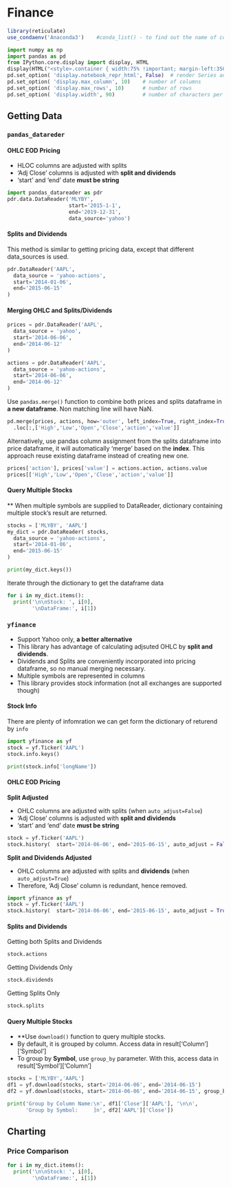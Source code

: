 
# Finance

```r
library(reticulate)
use_condaenv('Anaconda3')    #conda_list() - to find out the name of conda environment
```

```python
import numpy as np
import pandas as pd
from IPython.core.display import display, HTML
display(HTML("<style>.container { width:75% !important; margin-left:350px; }</style>"))
pd.set_option( 'display.notebook_repr_html', False)  # render Series and DataFrame as text, not HTML
pd.set_option( 'display.max_column', 10)    # number of columns
pd.set_option( 'display.max_rows', 10)      # number of rows
pd.set_option( 'display.width', 90)         # number of characters per row
```

## Getting Data

### `pandas_datareder`

#### OHLC EOD Pricing

- HLOC columns are adjusted with splits  
- 'Adj Close' columns is adjusted with **split and dividends**  
- 'start' and 'end' date **must be string**

```python
import pandas_datareader as pdr
pdr.data.DataReader('MLYBY',
                    start='2015-1-1', 
                    end='2019-12-31', 
                    data_source='yahoo')
```

#### Splits and Dividends

This method is similar to getting pricing data, except that different data_sources is used.

```python
pdr.DataReader('AAPL',
  data_source = 'yahoo-actions',
  start='2014-01-06', 
  end='2015-06-15'
)
```

#### Merging OHLC and Splits/Dividends

```python
prices = pdr.DataReader('AAPL',
  data_source = 'yahoo',
  start='2014-06-06', 
  end='2014-06-12'
)

actions = pdr.DataReader('AAPL',
  data_source = 'yahoo-actions',
  start='2014-06-06', 
  end='2014-06-12'
)
```

Use `pandas.merge()` function to combine both prices and splits dataframe in **a new dataframe**. Non matching line will have NaN.

```python
pd.merge(prices, actions, how='outer', left_index=True, right_index=True) \
  .loc[:,['High','Low','Open','Close','action','value']]
```

Alternatively, use pandas column assignment from the splits dataframe into price dataframe, it will automatically 'merge' based on the **index**. This approach reuse existing dataframe instead of creating new one.

```python
prices['action'], prices['value'] = actions.action, actions.value
prices[['High','Low','Open','Close','action','value']]
```

#### Query Multiple Stocks

** When multiple symbols are supplied to DataReader, dictionary containing multiple stock's result are returned.

```python
stocks = ['MLYBY', 'AAPL']
my_dict = pdr.DataReader( stocks,
  data_source = 'yahoo-actions',
  start='2014-01-06', 
  end='2015-06-15'
)

print(my_dict.keys())
```

Iterate through the dictionary to get the dataframe data

```python
for i in my_dict.items():
  print('\n\nStock: ', i[0],
        '\nDataFrame:', i[1])
```

### `yfinance`

- Support Yahoo only, **a better alternative**  
- This library has advantage of calculating adjsuted OHLC by **split and dividends**. 
- Dividends and Splits are conveniently incorporated into pricing dataframe, so no manual merging necessary.  
- Multiple symbols are represented in columns  
- This library provides stock information (not all exchanges are supported though)  

#### Stock Info

There are plenty of infomration we can get form the dictionary of returend by `info`

```python
import yfinance as yf
stock = yf.Ticker('AAPL')
stock.info.keys()
```
```python
print(stock.info['longName'])
```

#### OHLC EOD Pricing

**Split Adjusted**  

- OHLC columns are adjusted with splits  (when `auto_adjust=False`)
- 'Adj Close' columns is adjusted with **split and dividends**  
- 'start' and 'end' date **must be string**

```python
stock = yf.Ticker('AAPL')
stock.history(  start='2014-06-06', end='2015-06-15', auto_adjust = False)
```

**Split and Dividends Adjusted**  

- OHLC columns are adjusted with splits and  **dividends**  (when `auto_adjust=True`)  
- Therefore, 'Adj Close' column is redundant, hence removed.

```python
import yfinance as yf
stock = yf.Ticker('AAPL')
stock.history(  start='2014-06-06', end='2015-06-15', auto_adjust = True)
```

#### Splits and Dividends

Getting both Splits and Dividends

```python
stock.actions
```

Getting Dividends Only

```python
stock.dividends
```

Getting Splits Only

```python
stock.splits
```

#### Query Multiple Stocks

- **Use `download()` function to query multiple stocks.  
- By default, it is grouped by column. Access data in result['Column']['Symbol']  
- To group by **Symbol**, use `group_by` parameter.  With this, access data in result['Symbol']['Column']  

```python
stocks = ['MLYBY','AAPL']
df1 = yf.download(stocks, start='2014-06-06', end='2014-06-15')
df2 = yf.download(stocks, start='2014-06-06', end='2014-06-15', group_by='ticker')

print('Group by Column Name:\n', df1['Close']['AAPL'], '\n\n',
      'Group by Symbol:     ]n', df2['AAPL']['Close'])
```

## Charting

### Price Comparison

```python

for i in my_dict.items():
  print('\n\nStock: ', i[0],
        '\nDataFrame:', i[1])
```

